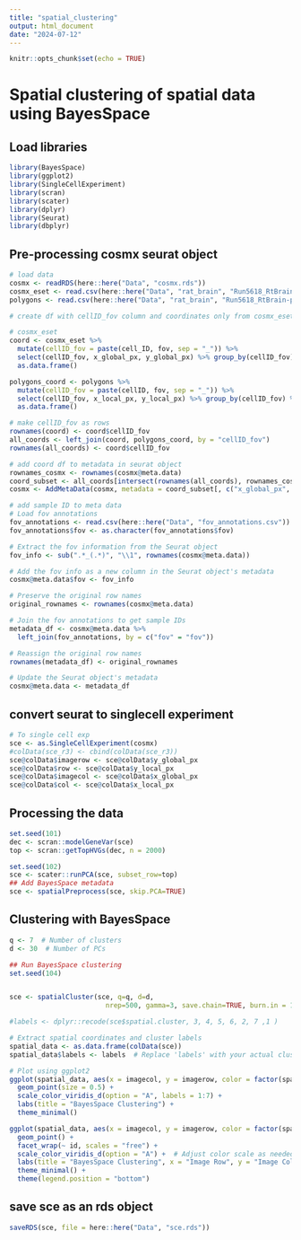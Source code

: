 ```yaml
---
title: "spatial_clustering"
output: html_document
date: "2024-07-12"
---
```


```r
knitr::opts_chunk$set(echo = TRUE)
```

# Spatial clustering of spatial data using BayesSpace 

## Load libraries 
```r
library(BayesSpace)
library(ggplot2)
library(SingleCellExperiment)
library(scran)
library(scater)
library(dplyr)
library(Seurat)
library(dbplyr)
```

## Pre-processing cosmx seurat object 
```r
# load data 
cosmx <- readRDS(here::here("Data", "cosmx.rds"))
cosmx_eset <- read.csv(here::here("Data", "rat_brain", "Run5618_RtBrain_tx_file.csv"))
polygons <- read.csv(here::here("Data", "rat_brain", "Run5618_RtBrain-polygons.csv"))

# create df with cellID_fov column and coordinates only from cosmx_eset

# cosmx_eset
coord <- cosmx_eset %>%
  mutate(cellID_fov = paste(cell_ID, fov, sep = "_")) %>%
  select(cellID_fov, x_global_px, y_global_px) %>% group_by(cellID_fov) %>% slice(1) %>%
  as.data.frame()

polygons_coord <- polygons %>%
  mutate(cellID_fov = paste(cellID, fov, sep = "_")) %>%
  select(cellID_fov, x_local_px, y_local_px) %>% group_by(cellID_fov) %>% slice(1) %>%
  as.data.frame()

# make cellID_fov as rows 
rownames(coord) <- coord$cellID_fov
all_coords <- left_join(coord, polygons_coord, by = "cellID_fov")
rownames(all_coords) <- coord$cellID_fov

# add coord df to metadata in seurat object
rownames_cosmx <- rownames(cosmx@meta.data)
coord_subset <- all_coords[intersect(rownames(all_coords), rownames_cosmx), ]
cosmx <- AddMetaData(cosmx, metadata = coord_subset[, c("x_global_px", "y_global_px", "x_local_px", "y_local_px")])

# add sample ID to meta data 
# Load fov annotations
fov_annotations <- read.csv(here::here("Data", "fov_annotations.csv"))
fov_annotations$fov <- as.character(fov_annotations$fov)

# Extract the fov information from the Seurat object
fov_info <- sub(".*_(.*)", "\\1", rownames(cosmx@meta.data))

# Add the fov info as a new column in the Seurat object's metadata
cosmx@meta.data$fov <- fov_info

# Preserve the original row names
original_rownames <- rownames(cosmx@meta.data)

# Join the fov annotations to get sample IDs
metadata_df <- cosmx@meta.data %>%
  left_join(fov_annotations, by = c("fov" = "fov"))

# Reassign the original row names
rownames(metadata_df) <- original_rownames

# Update the Seurat object's metadata
cosmx@meta.data <- metadata_df
```

## convert seurat to singlecell experiment 
```r
# To single cell exp
sce <- as.SingleCellExperiment(cosmx)
#colData(sce_r3) <- cbind(colData(sce_r3))
sce@colData$imagerow <- sce@colData$y_global_px
sce@colData$row <- sce@colData$y_local_px
sce@colData$imagecol <- sce@colData$x_global_px
sce@colData$col <- sce@colData$x_local_px
```

## Processing the data
```r
set.seed(101)
dec <- scran::modelGeneVar(sce)
top <- scran::getTopHVGs(dec, n = 2000)

set.seed(102)
sce <- scater::runPCA(sce, subset_row=top)
## Add BayesSpace metadata
sce <- spatialPreprocess(sce, skip.PCA=TRUE)
```

## Clustering with BayesSpace 
```r
q <- 7  # Number of clusters
d <- 30  # Number of PCs

## Run BayesSpace clustering
set.seed(104)


sce <- spatialCluster(sce, q=q, d=d,
                        nrep=500, gamma=3, save.chain=TRUE, burn.in = 100)

#labels <- dplyr::recode(sce$spatial.cluster, 3, 4, 5, 6, 2, 7 ,1 )
```


```r

# Extract spatial coordinates and cluster labels
spatial_data <- as.data.frame(colData(sce))
spatial_data$labels <- labels  # Replace 'labels' with your actual cluster labels

# Plot using ggplot2
ggplot(spatial_data, aes(x = imagecol, y = imagerow, color = factor(spatial.cluster))) +
  geom_point(size = 0.5) +
  scale_color_viridis_d(option = "A", labels = 1:7) +
  labs(title = "BayesSpace Clustering") +
  theme_minimal()

ggplot(spatial_data, aes(x = imagecol, y = imagerow, color = factor(spatial.cluster))) +
  geom_point() +
  facet_wrap(~ id, scales = "free") +
  scale_color_viridis_d(option = "A") +  # Adjust color scale as needed
  labs(title = "BayesSpace Clustering", x = "Image Row", y = "Image Column") +
  theme_minimal() +
  theme(legend.position = "bottom")

```

## save sce as an rds object 
```r
saveRDS(sce, file = here::here("Data", "sce.rds"))
```

